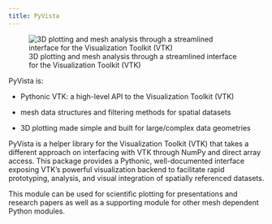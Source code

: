 ```yaml
---
title: PyVista
---
```


![3D plotting and mesh analysis through a streamlined interface for the Visualization Toolkit (VTK)](pyvista_logo.png)

PyVista is:


- Pythonic VTK: a high-level API to the Visualization Toolkit (VTK)

- mesh data structures and filtering methods for spatial datasets

- 3D plotting made simple and built for large/complex data geometries

PyVista is a helper library for the Visualization Toolkit (VTK) that takes a different approach on interfacing with VTK through NumPy and direct array access. This package provides a Pythonic, well-documented interface exposing VTK’s powerful visualization backend to facilitate rapid prototyping, analysis, and visual integration of spatially referenced datasets.

This module can be used for scientific plotting for presentations and research papers as well as a supporting module for other mesh dependent Python modules.